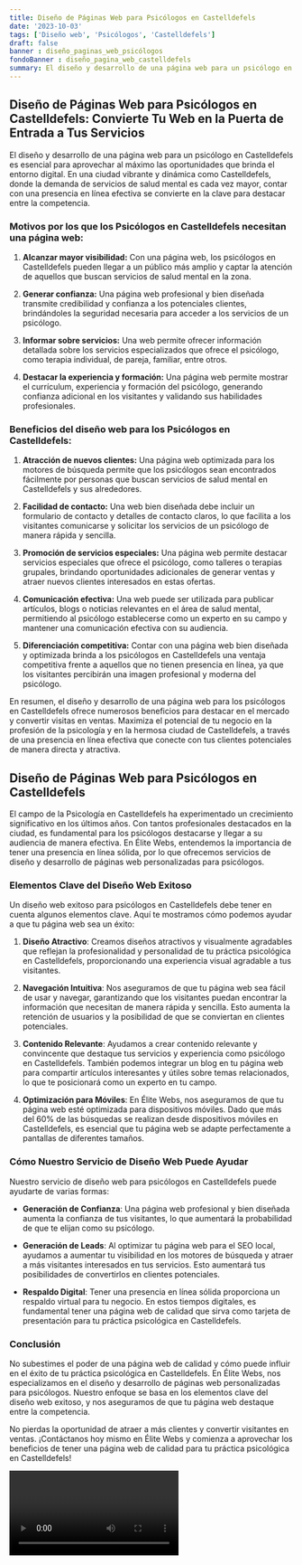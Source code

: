 ```yaml
---
title: Diseño de Páginas Web para Psicólogos en Castelldefels
date: '2023-10-03'
tags: ['Diseño web', 'Psicólogos', 'Castelldefels']
draft: false
banner : diseño_paginas_web_psicólogos
fondoBanner : diseño_pagina_web_castelldefels
summary: El diseño y desarrollo de una página web para un psicólogo en Castelldefels es esencial para aprovechar al máximo las oportunidades que brinda el entorno digital. En una ciudad vibrante y dinámica como Castelldefels, donde la demanda de servicios de salud mental es cada vez mayor, contar con una presencia en línea efectiva se convierte en la clave para destacar entre la competencia.
---
```


## **Diseño de Páginas Web para Psicólogos en Castelldefels: Convierte Tu Web en la Puerta de Entrada a Tus Servicios**

El diseño y desarrollo de una página web para un psicólogo en Castelldefels es esencial para aprovechar al máximo las oportunidades que brinda el entorno digital. En una ciudad vibrante y dinámica como Castelldefels, donde la demanda de servicios de salud mental es cada vez mayor, contar con una presencia en línea efectiva se convierte en la clave para destacar entre la competencia.

### **Motivos por los que los Psicólogos en Castelldefels necesitan una página web:**

1. **Alcanzar mayor visibilidad:** Con una página web, los psicólogos en Castelldefels pueden llegar a un público más amplio y captar la atención de aquellos que buscan servicios de salud mental en la zona.

2. **Generar confianza:** Una página web profesional y bien diseñada transmite credibilidad y confianza a los potenciales clientes, brindándoles la seguridad necesaria para acceder a los servicios de un psicólogo.

3. **Informar sobre servicios:** Una web permite ofrecer información detallada sobre los servicios especializados que ofrece el psicólogo, como terapia individual, de pareja, familiar, entre otros.

4. **Destacar la experiencia y formación:** Una página web permite mostrar el currículum, experiencia y formación del psicólogo, generando confianza adicional en los visitantes y validando sus habilidades profesionales.

### **Beneficios del diseño web para los Psicólogos en Castelldefels:**

1. **Atracción de nuevos clientes:** Una página web optimizada para los motores de búsqueda permite que los psicólogos sean encontrados fácilmente por personas que buscan servicios de salud mental en Castelldefels y sus alrededores.

2. **Facilidad de contacto:** Una web bien diseñada debe incluir un formulario de contacto y detalles de contacto claros, lo que facilita a los visitantes comunicarse y solicitar los servicios de un psicólogo de manera rápida y sencilla.

3. **Promoción de servicios especiales:** Una página web permite destacar servicios especiales que ofrece el psicólogo, como talleres o terapias grupales, brindando oportunidades adicionales de generar ventas y atraer nuevos clientes interesados en estas ofertas.

4. **Comunicación efectiva:** Una web puede ser utilizada para publicar artículos, blogs o noticias relevantes en el área de salud mental, permitiendo al psicólogo establecerse como un experto en su campo y mantener una comunicación efectiva con su audiencia.

5. **Diferenciación competitiva:** Contar con una página web bien diseñada y optimizada brinda a los psicólogos en Castelldefels una ventaja competitiva frente a aquellos que no tienen presencia en línea, ya que los visitantes percibirán una imagen profesional y moderna del psicólogo.

En resumen, el diseño y desarrollo de una página web para los psicólogos en Castelldefels ofrece numerosos beneficios para destacar en el mercado y convertir visitas en ventas. Maximiza el potencial de tu negocio en la profesión de la psicología y en la hermosa ciudad de Castelldefels, a través de una presencia en línea efectiva que conecte con tus clientes potenciales de manera directa y atractiva.

<GifSeo />

<Cta />

## Diseño de Páginas Web para Psicólogos en Castelldefels

El campo de la Psicología en Castelldefels ha experimentado un crecimiento significativo en los últimos años. Con tantos profesionales destacados en la ciudad, es fundamental para los psicólogos destacarse y llegar a su audiencia de manera efectiva. En Élite Webs, entendemos la importancia de tener una presencia en línea sólida, por lo que ofrecemos servicios de diseño y desarrollo de páginas web personalizadas para psicólogos.

### Elementos Clave del Diseño Web Exitoso

Un diseño web exitoso para psicólogos en Castelldefels debe tener en cuenta algunos elementos clave. Aquí te mostramos cómo podemos ayudar a que tu página web sea un éxito:

1. **Diseño Atractivo**: Creamos diseños atractivos y visualmente agradables que reflejan la profesionalidad y personalidad de tu práctica psicológica en Castelldefels, proporcionando una experiencia visual agradable a tus visitantes.

2. **Navegación Intuitiva**: Nos aseguramos de que tu página web sea fácil de usar y navegar, garantizando que los visitantes puedan encontrar la información que necesitan de manera rápida y sencilla. Esto aumenta la retención de usuarios y la posibilidad de que se conviertan en clientes potenciales.

3. **Contenido Relevante**: Ayudamos a crear contenido relevante y convincente que destaque tus servicios y experiencia como psicólogo en Castelldefels. También podemos integrar un blog en tu página web para compartir artículos interesantes y útiles sobre temas relacionados, lo que te posicionará como un experto en tu campo.

4. **Optimización para Móviles**: En Élite Webs, nos aseguramos de que tu página web esté optimizada para dispositivos móviles. Dado que más del 60% de las búsquedas se realizan desde dispositivos móviles en Castelldefels, es esencial que tu página web se adapte perfectamente a pantallas de diferentes tamaños.

### Cómo Nuestro Servicio de Diseño Web Puede Ayudar

Nuestro servicio de diseño web para psicólogos en Castelldefels puede ayudarte de varias formas:

- **Generación de Confianza**: Una página web profesional y bien diseñada aumenta la confianza de tus visitantes, lo que aumentará la probabilidad de que te elijan como su psicólogo.

- **Generación de Leads**: Al optimizar tu página web para el SEO local, ayudamos a aumentar tu visibilidad en los motores de búsqueda y atraer a más visitantes interesados en tus servicios. Esto aumentará tus posibilidades de convertirlos en clientes potenciales.

- **Respaldo Digital**: Tener una presencia en línea sólida proporciona un respaldo virtual para tu negocio. En estos tiempos digitales, es fundamental tener una página web de calidad que sirva como tarjeta de presentación para tu práctica psicológica en Castelldefels.

### Conclusión

No subestimes el poder de una página web de calidad y cómo puede influir en el éxito de tu práctica psicológica en Castelldefels. En Élite Webs, nos especializamos en el diseño y desarrollo de páginas web personalizadas para psicólogos. Nuestro enfoque se basa en los elementos clave del diseño web exitoso, y nos aseguramos de que tu página web destaque entre la competencia.

No pierdas la oportunidad de atraer a más clientes y convertir visitantes en ventas. ¡Contáctanos hoy mismo en Élite Webs y comienza a aprovechar los beneficios de tener una página web de calidad para tu práctica psicológica en Castelldefels!

<Video />

<CtaBot job='Psicólogos' city='Castelldefels'/>

<Gmaps query='Castelldefels+españa+maps' />